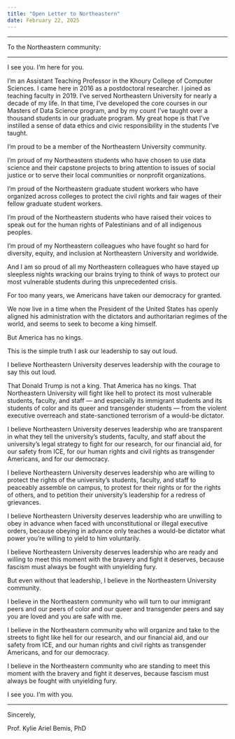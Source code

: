 ```yaml
---
title: "Open Letter to Northeastern"
date: February 22, 2025
---
```


***

To the Northeastern community:

---

I see you. I’m here for you.

I’m an Assistant Teaching Professor in the Khoury College of Computer Sciences. I came here in 2016 as a postdoctoral researcher. I joined as teaching faculty in 2019. I’ve served Northeastern University for nearly a decade of my life. In that time, I’ve developed the core courses in our Masters of Data Science program, and by my count I’ve taught over a thousand students in our graduate program. My great hope is that I’ve instilled a sense of data ethics and civic responsibility in the students I’ve taught.

I’m proud to be a member of the Northeastern University community.

I’m proud of my Northeastern students who have chosen to use data science and their capstone projects to bring attention to issues of social justice or to serve their local communities or nonprofit organizations.

I’m proud of the Northeastern graduate student workers who have organized across colleges to protect the civil rights and fair wages of their fellow graduate student workers.

I’m proud of the Northeastern students who have raised their voices to speak out for the human rights of Palestinians and of all indigenous peoples.

I’m proud of my Northeastern colleagues who have fought so hard for diversity, equity, and inclusion at Northeastern University and worldwide.

And I am so proud of all my Northeastern colleagues who have stayed up sleepless nights wracking our brains trying to think of ways to protect our most vulnerable students during this unprecedented crisis.

For too many years, we Americans have taken our democracy for granted.

We now live in a time when the President of the United States has openly aligned his administration with the dictators and authoritarian regimes of the world, and seems to seek to become a king himself.

But America has no kings.

This is the simple truth I ask our leadership to say out loud.

I believe Northeastern University deserves leadership with the courage to say this out loud.

That Donald Trump is not a king. That America has no kings. That Northeastern University will fight like hell to protect its most vulnerable students, faculty, and staff — and especially its immigrant students and its students of color and its queer and transgender students — from the violent executive overreach and state-sanctioned terrorism of a would-be dictator.

I believe Northeastern University deserves leadership who are transparent in what they tell the university’s students, faculty, and staff about the university’s legal strategy to fight for our research, for our financial aid, for our safety from ICE, for our human rights and civil rights as transgender Americans, and for our democracy.

I believe Northeastern University deserves leadership who are willing to protect the rights of the university’s students, faculty, and staff to peaceably assemble on campus, to protest for their rights or for the rights of others, and to petition their university’s leadership for a redress of grievances.

I believe Northeastern University deserves leadership who are unwilling to obey in advance when faced with unconstitutional or illegal executive orders, because obeying in advance only teaches a would-be dictator what power you’re willing to yield to him voluntarily.

I believe Northeastern University deserves leadership who are ready and willing to meet this moment with the bravery and fight it deserves, because fascism must always be fought with unyielding fury.

But even without that leadership, I believe in the Northeastern University community.

I believe in the Northeastern community who will turn to our immigrant peers and our peers of color and our queer and transgender peers and say you are loved and you are safe with me.

I believe in the Northeastern community who will organize and take to the streets to fight like hell for our research, and our financial aid, and our safety from ICE, and our human rights and civil rights as transgender Americans, and for our democracy.

I believe in the Northeastern community who are standing to meet this moment with the bravery and fight it deserves, because fascism must always be fought with unyielding fury.

I see you. I’m with you.

---

Sincerely,

Prof. Kylie Ariel Bemis, PhD

